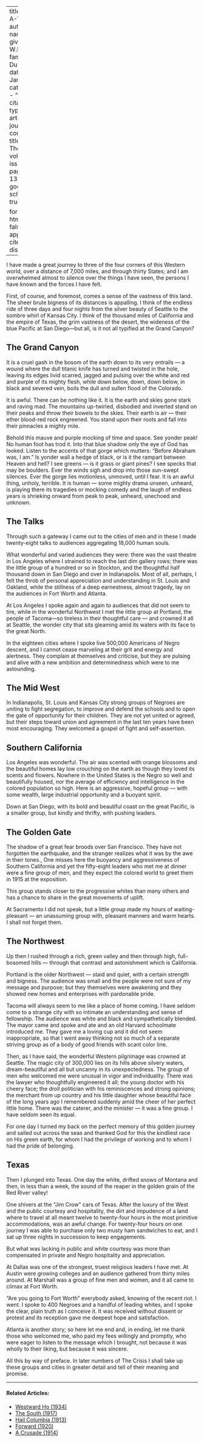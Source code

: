 
---
title: 'I Go A-Talking'
author:
  - name:
      given: W.E.B.
      family: Du Bois
date: Jan. 1913
categories: 
  - ""
citation: 
  type: article-journal
  container-title: The Crisis
  volume: 6
  issue: 3
  page: 130--132
google-scholar: true

format:
  html:
    toc: false
    appendix-cite-as: display
---


I have made a great journey to three of the four corners of this Western world, over a distance of 7,000 miles, and through thirty States; and I am overwhelmed almost to
silence over the things I have seen, the persons I have known and the forces I have felt.

First, of course, and foremost, comes a sense of the vastness of this land. The sheer brute bigness of its distances is appalling. I think of the endless ride of three days and four nights from the silver beauty of Seattle to the sombre whirl of Kansas City. I think of the thousand miles of California and the empire of Texas, the grim vastness of the desert, the wideness of the blue Pacific at San Diego—but all, is it not all typified at the Grand Canyon?

## The Grand Canyon

It is a cruel gash in the bosom of the earth down to its very entrails --- a wound where the dull titanic knife has turned and twisted in the hole, leaving its edges livid scarred, jagged and pulsing over the white and red and purple of its mighty flesh, while down below, down, down below, in black and severed vein, boils the dull and sullen flood of the Colorado.

It is awful. There can be nothing like it. It is the earth and skies gone stark and raving mad. The mountains up-twirled, disbodied and inverted stand on their peaks and throw their bowels to the skies. Their earth is air --- their ether blood-red rock engreened. You stand upon their roots and fall into their pinnacles a mighty mile.

Behold this mauve and purple mocking of time and space. See yonder peak! No human foot has trod it. Into that blue shadow only the eye of God has
looked. Listen to the accents of that gorge which mutters: "Before Abraham was, I am." Is yonder wall a hedge of black, or is it the rampart between Heaven and hell? I see greens --- is it grass or giant pines? I see specks that may be boulders. Ever the winds sigh and drop into those sun-swept silences. Ever the gorge lies motionless, unmoved, until I fear. It is an awful thing, unholy, terrible. It is human --- some mighty drama unseen, unheard, is playing there its tragedies or mocking comedy and the laugh of endless years is shrieking onward from peak to peak, unheard, unechoed and unknown.

## The Talks

Through such a gateway I came out to the cities of men and in these I made twenty-eight talks to audiences aggregating 18,000 human souls.

What wonderful and varied audiences they were: there was the vast theatre in Los Angeles where I strained to reach the last dim gallery rows; there was the little group of a hundred or so in Stockton, and the thoughtful half thousand down in San Diego and over in Indianapolis. Most of all, perhaps, I felt the throb of personal appreciation and understanding in St. Louis and Oakland, while the stillness of a deep earnestness, almost tragedy, lay on the audiences in Fort Worth and Atlanta.

At Los Angeles I spoke again and again to audiences that did not seem to tire, while in the wonderful Northwest I met the little group at Portland, the people of Tacoma—so tireless in their thoughtful care --- and crowned it all at Seattle, the wonder city that sits gleaming amid its waters with its face to the great North.

In the eighteen cities where I spoke live 500,000 Americans of Negro descent, and I cannot cease marveling at their grit and energy and alertness. They complain at themselves and criticise, but they are pulsing and alive with a new ambition and determinedness which were to me astounding.

## The Mid West

In Indianapolis, St. Louis and Kansas City strong groups of Negroes are uniting to fight segregation, to improve and defend the schools and to open the gate of opportunity for their children. They are not yet united or agreed, but their steps toward union and agreement in the last ten years have been most encouraging. They welcomed a gospel of fight and self-assertion.

## Southern California

Los Angeles was wonderful. The air was scented with orange blossoms and the beautiful homes lay low crouching on the earth as though they loved its scents and flowers. Nowhere in the United States is the Negro so well and beautifully housed, nor the average of efficiency and intelligence in the colored population so high. Here is an aggressive, hopeful group --- with some wealth, large industrial opportunity and a buoyant spirit.

Down at San Diego, with its bold and beautiful coast on the great Pacific, is a smaller group, but kindly and thrifty, with pushing leaders.

## The Golden Gate

The shadow of a great fear broods over San Francisco. They have not forgotten the earthquake, and the stranger realizes what it was by the awe in their tones., One misses here the buoyancy and aggressiveness of Southern California and yet the fifty-eight leaders who met me at dinner were a fine group of men, and they expect the colored world to greet them in 1915 at the exposition.

This group stands closer to the progressive whites than many others and has a chance to share in the great movements of uplift.

At Sacramento I did not speak, but a little group made my hours of waiting-pleasant --- an unassuming group with, pleasant manners and warm hearts. I shall not forget them.

## The Northwest

Up then I rushed through a rich, green valley and then through high, full-bosomed hills --- through that contrast and astonishment which is California.

Portland is the older Northwest --- staid and quiet, with a certain strength and bigness. The audience was small and the people were not sure of my message and purpose; but they themselves were awakening and they showed new homes and enterprises with pardonable pride.

Tacoma will always seem to me like a place of home coming. I have seldom come to a strange city with so intimate an understanding and sense of fellowship. The audience was white and black and sympathetically blended. The mayor came and spoke and ate and an old Harvard schoolmate introduced me. They gave me a loving cup and it did not seem inappropriate, so that I went away thinking not so much of a separate striving group as of a body of good friends with scant color line.

Then, as I have said, the wonderful Western pilgrimage was crowned at Seattle. The magic city of 300,000 lies on its hills above silvery waters, dream-beautiful and all but uncanny in its unexpectedness. The group of men who welcomed me were unusual in vigor and individuality. There was the lawyer who thoughtfully engineered it all; the young doctor with his cheery face; the droll politician with his reminiscences and strong opinions; the merchant from up country and his little daughter whose beautiful face of the long years ago I remembered suddenly amid the cheer of her perfect little home. There was the caterer, and the minister --- it was a fine group. I have seldom seen its equal.

For one day I turned my back on the perfect memory of this golden journey and sailed out across the seas and thanked God for this the kindliest race on His green earth, for whom I had the privilege of working and to whom I had the pride of belonging.

## Texas

Then I plunged into Texas. One day the white, drifted snows of Montana and then, in less than a week, the sound of the reaper in the golden grain of the Red River valley!

One shivers at the "Jim Crow" cars of Texas. After the luxury of the West and the public courtesy and hospitality, the dirt and impudence of a land where to travel at all meant twelve to twenty-four hours in the most primitive accommodations, was an awful change. For twenty-four hours on one journey I was able to purchase only two musty ham sandwiches to eat, and I sat up three nights in succession to keep engagements.

But what was lacking in public and white courtesy was more than compensated in private and Negro hospitality and appreciation.

At Dallas was one of the strongest, truest religious leaders I have met. At Austin were growing colleges and an audience gathered from thirty miles around. At Marshall was a group of fine men and women, and it all came to climax at Fort Worth.

"Are you going to Fort Worth" everybody asked, knowing of the recent riot. I went. I spoke to 400 Negroes and a handful of leading whites, and I spoke the clear, plain truth as I conceive it. It was received without dissent or protest and its reception gave me deepest hope and satisfaction.

Atlanta is another story; so here let me end and, in ending, let me thank those who welcomed me, who paid my fees willingly and promptly, who were eager to listen to the message which I brought, not because it was wholly to their liking, but because it was sincere.

All this by way of preface. In later numbers of <span class="small-caps">The Crisis</span> I shall take up these groups and cities in greater detail and tell of their meaning and promise.

<!-- Similar articles start here -->

<hr>
#### Related Articles:

* [Westward Ho (1934)](/Volumes/41/05/westward_ho.html)
* [The South (1917)](/Volumes/13/06/south.html)
* [Hail Columbia (1913)](/Volumes/05/06/hail_columbia.html)
* [Forward (1920)](/Volumes/20/05/forward.html)
* [A Crusade (1914)](/Volumes/07/05/crusades.html)

<!-- Similar articles end here -->